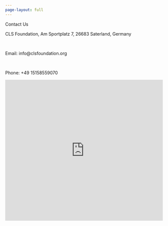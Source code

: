 ```yaml
---
page-layout: full
---
```


<!-- Contact Details -->
```{=html}
  <div class="position-relative overflow-hidden p-3 p-md-5 text-center bg-light">
    <div class="col-md-5 p-lg-5 mx-auto my-5">
      <p class="lead fw-normal">Contact Us</p>
      <p>CLS Foundation, Am Sportplatz 7, 26683 Saterland, Germany</p>
      <br>
      <p>Email: info@clsfoundation.org</p>
      <br>
      <p>Phone: +49 15158559070</p>
      
    </div>
    <div class="product-device shadow-sm d-none d-md-block"></div>
    <div class="product-device product-device-2 shadow-sm d-none d-md-block"></div>
  </div>
```

```{=html}
<iframe src="https://www.google.com/maps/embed?pb=!1m18!1m12!1m3!1d2624.999126763074!2d2.294481315674221!3d48.85884417928785!2m3!1f0!2f0!3f0!3m2!1i1024!2i768!4f13.1!3m3!1m2!1s0x47e66ef0f94a2e2b%3A0x421d7cb9a1ff9a5c!2sEiffel%20Tower!5e0!3m2!1sen!2sfr!4v1617515087413!5m2!1sen!2sfr" width="100%" height="450" style="border:0;" allowfullscreen="" loading="lazy"></iframe>
```
